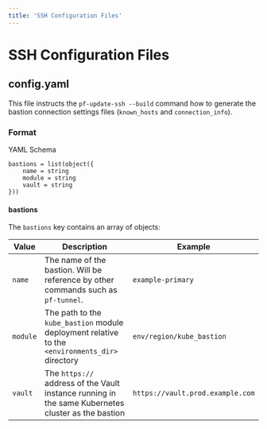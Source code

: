 ```yaml
---
title: 'SSH Configuration Files'
---
```


# SSH Configuration Files

## config.yaml

This file instructs the `pf-update-ssh --build` command how to generate the bastion connection settings
files (`known_hosts` and `connection_info`).

### Format

YAML Schema

```hcl
bastions = list(object({
    name = string
    module = string
    vault = string
}))
```

#### bastions

The `bastions` key contains an array of objects:

| Value    | Description                                                                                        | Example                          |
| -------- | -------------------------------------------------------------------------------------------------- | -------------------------------- |
| `name`   | The name of the bastion. Will be reference by other commands such as `pf-tunnel`.                  | `example-primary`                |
| `module` | The path to the `kube_bastion` module deployment relative to the `<environments_dir>` directory    | `env/region/kube_bastion`        |
| `vault`  | The `https://` address of the Vault instance running in the same Kubernetes cluster as the bastion | `https://vault.prod.example.com` |
